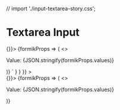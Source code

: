 // import './input-textarea-story.css';

<Meta title="Components/Inputs/Input Textarea" component={InputTextarea} />

# Textarea Input

<Canvas>
  <Story
    name="Input Textarea"
    parameters={{
      docs: {
        source: {
          code: dedent`
            <Form initialValues={{ sampleInput1: '' }} onSubmit={() => {}}>
              {formikProps => (
                <>
                  <p>Value: {JSON.stringify(formikProps.values)}</p>
                  <InputTextarea name="sampleInput1" label="Textarea Input" characterLimit={500} />
                </>
              )}
            </Form>`
        }
      }
    }}
  >
    <div className="input-text-story">
      <Form initialValues={{ sampleInput1: '' }} onSubmit={() => {}}>
        {formikProps => (
          <>
            <p>Value: {JSON.stringify(formikProps.values)}</p>
            <InputTextarea name="sampleInput1" label="Textarea Input" characterLimit={500} />
          </>
        )}
      </Form>
    </div>
  </Story>
  <ArgsTable of={InputTextarea} />
</Canvas>
